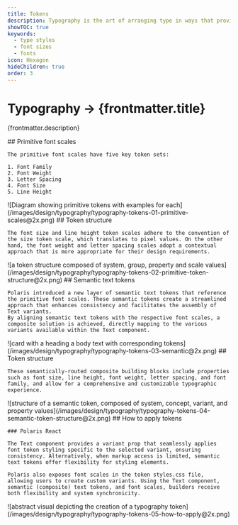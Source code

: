 ```yaml
---
title: Tokens
description: Typography is the art of arranging type in ways that provides innate hierarchy to UI.
showTOC: true
keywords:
  - type styles
  - font sizes
  - fonts
icon: Hexagon
hideChildren: true
order: 3
---
```


# Typography &rarr; {frontmatter.title}

<Lede>{frontmatter.description}</Lede>

<Subnav />

<LayoutSection card>
  <Text>
    ## Primitive font scales

    The primitive font scales have five key token sets:

    1. Font Family
    2. Font Weight
    3. Letter Spacing
    4. Font Size
    5. Line Height

  </Text>
  <Large>
    ![Diagram showing primitive tokens with examples for each](/images/design/typography/typography-tokens-01-primitive-scales@2x.png)
  </Large>

  <Text>
    ## Token structure

    The font size and line height token scales adhere to the convention of the size token scale, which translates to pixel values. On the other hand, the font weight and letter spacing scales adopt a contextual approach that is more appropriate for their design requirements.

  </Text>
  <Large>
    ![a token structure composed of system, group, property and scale values](/images/design/typography/typography-tokens-02-primitive-token-structure@2x.png)
  </Large>
</LayoutSection>

<LayoutSection card>
  <Text>
    ## Semantic text tokens

    Polaris introduced a new layer of semantic text tokens that reference the primitive font scales. These semantic tokens create a streamlined approach that enhances consistency and facilitates the assembly of Text variants.
    By aligning semantic text tokens with the respective font scales, a composite solution is achieved, directly mapping to the various variants available within the Text component.

  </Text>
  <Large>
    ![card with a heading a body text with corresponding tokens](/images/design/typography/typography-tokens-03-semantic@2x.png)
  </Large>

  <Text>
    ## Token structure

    These semantically-routed composite building blocks include properties such as font size, line height, font weight, letter spacing, and font family, and allow for a comprehensive and customizable typographic experience.

  </Text>
  <Large>
    ![structure of a semantic token, composed of system, concept, variant, and property values](/images/design/typography/typography-tokens-04-semantic-token-structure@2x.png)
  </Large>
</LayoutSection>

<LayoutSection card>
  <Text>
    ## How to apply tokens

    ### Polaris React

    The Text component provides a variant prop that seamlessly applies font token styling specific to the selected variant, ensuring consistency. Alternatively, when markup access is limited, semantic text tokens offer flexibility for styling elements.

    Polaris also exposes font scales in the token styles.css file, allowing users to create custom variants. Using the Text component, semantic (composite) text tokens, and font scales, builders receive both flexibility and system synchronicity.

  </Text>
  <Large>
    ![abstract visual depicting the creation of a typography token](/images/design/typography/typography-tokens-05-how-to-apply@2x.png)
  </Large>
</LayoutSection>
